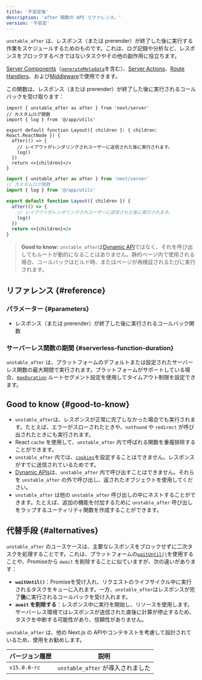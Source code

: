 ```yaml
---
title: '不安定後'
description: 'after 関数の API リファレンス。'
version: '不安定'
---
```


`unstable_after` は、レスポンス（または prerender）が終了した後に実行する作業をスケジュールするためのものです。これは、ログ記録や分析など、レスポンスをブロックするべきではないタスクやその他の副作用に役立ちます。

[Server Components](/docs/app/building-your-application/rendering/server-components)（[`generateMetadata`](https://nextjs.org/docs/app/api-reference/functions/generate-metadata)を含む）、[Server Actions](/docs/app/building-your-application/data-fetching/server-actions-and-mutations)、[Route Handlers](/docs/app/building-your-application/routing/route-handlers)、および[Middleware](/docs/app/building-your-application/routing/middleware)で使用できます。

この関数は、レスポンス（または prerender）が終了した後に実行されるコールバックを受け取ります：

```tsx title="app/layout.tsx switcher
import { unstable_after as after } from 'next/server'
// カスタムログ関数
import { log } from '@/app/utils'

export default function Layout({ children }: { children: React.ReactNode }) {
  after(() => {
    // レイアウトがレンダリングされユーザーに送信された後に実行されます。
    log()
  })
  return <>{children}</>
}
```

```jsx filename="app/layout.js switcher
import { unstable_after as after } from 'next/server'
// カスタムログ関数
import { log } from '@/app/utils'

export default function Layout({ children }) {
  after(() => {
    // レイアウトがレンダリングされユーザーに送信された後に実行されます。
    log()
  })
  return <>{children}</>
}
```

> **Good to know:** `unstable_after`は[Dynamic API](/docs/app/building-your-application/rendering/server-components#dynamic-apis)ではなく、それを呼び出してもルートが動的になることはありません。静的ページ内で使用される場合、コールバックはビルド時、またはページが再検証されるたびに実行されます。

## リファレンス {#reference}

### パラメーター {#parameters}

- レスポンス（または prerender）が終了した後に実行されるコールバック関数

### サーバーレス関数の期間 {#serverless-function-duration}

`unstable_after` は、プラットフォームのデフォルトまたは設定されたサーバーレス関数の最大期間で実行されます。プラットフォームがサポートしている場合、[`maxDuration`](/docs/app/api-reference/file-conventions/route-segment-config#maxduration) ルートセグメント設定を使用してタイムアウト制限を設定できます。

## Good to know {#good-to-know}

- `unstable_after`は、レスポンスが正常に完了しなかった場合でも実行されます。たとえば、エラーがスローされたときや、`notFound` や `redirect` が呼び出されたときにも実行されます。
- React `cache` を使用して、`unstable_after` 内で呼ばれる関数を重複排除することができます。
- `unstable_after` 内では、[`cookies`](/docs/app/api-reference/functions/cookies)を設定することはできません。レスポンスがすでに送信されているためです。
- [Dynamic APIs](/docs/app/building-your-application/rendering/server-components#dynamic-apis)は、`unstable_after` 内で呼び出すことはできません。それらを `unstable_after` の外で呼び出し、返されたオブジェクトを使用してください。
- `unstable_after` は他の `unstable_after` 呼び出しの中にネストすることができます。たとえば、追加の機能を付加するために `unstable_after` 呼び出しをラップするユーティリティ関数を作成することができます。

## 代替手段 {#alternatives}

`unstable_after` のユースケースは、主要なレスポンスをブロックせずに二次タスクを処理することです。これは、プラットフォームの[`waitUntil()`](https://vercel.com/docs/functions/functions-api-reference)を使用することや、Promiseから `await` を削除することに似ていますが、次の違いがあります：

- **`waitUntil()`**：Promiseを受け入れ、リクエストのライフサイクル中に実行されるタスクをキューに入れます。一方、`unstable_after`はレスポンスが完了**後**に実行されるコールバックを受け入れます。
- **`await` を削除する**：レスポンス中に実行を開始し、リソースを使用します。サーバーレス環境ではレスポンスが送信された直後に計算が停止するため、タスクを中断する可能性があり、信頼性がありません。

`unstable_after` は、他の Next.js の APIやコンテキストを考慮して設計されているため、使用をお勧めします。

| バージョン履歴 | 説明                              |
| -------------- | --------------------------------- |
| `v15.0.0-rc`   | `unstable_after` が導入されました |
